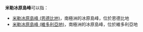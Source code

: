 '''米勒冰原島峰'''可以指：

*[[米勒冰原島峰_(恩德比地)|米勒冰原島峰 (恩德比地)]]，南極洲的冰原島峰，位於恩德比地
*[[米勒冰原島峰_(維多利亞地)|米勒冰原島峰 (維多利亞地)]]，南極洲的冰原島峰，位於維多利亞地

{{Disambig|Cat=六字消歧义}}